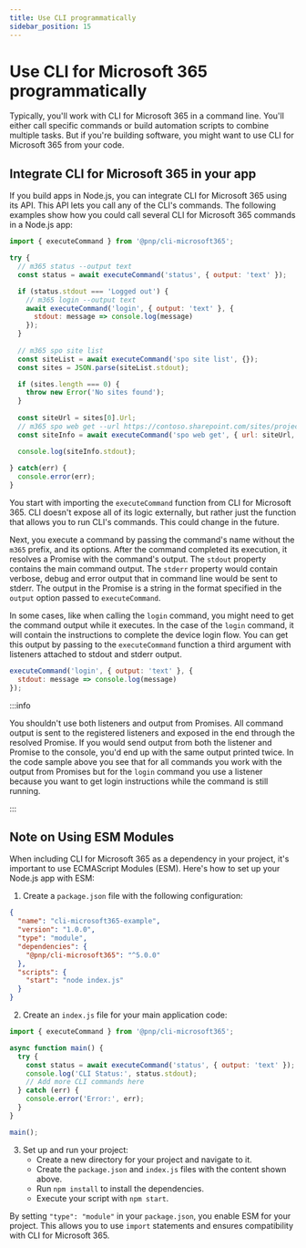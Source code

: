 ```yaml
---
title: Use CLI programmatically
sidebar_position: 15
---
```


# Use CLI for Microsoft 365 programmatically

Typically, you'll work with CLI for Microsoft 365 in a command line. You'll either call specific commands or build automation scripts to combine multiple tasks. But if  you're building software, you might want to use CLI for Microsoft 365 from your code.

## Integrate CLI for Microsoft 365 in your app

If you build apps in Node.js, you can integrate CLI for Microsoft 365 using its API. This API lets you call any of the CLI's commands. The following examples show how you could call several CLI for Microsoft 365 commands in a Node.js app:

```javascript
import { executeCommand } from '@pnp/cli-microsoft365';

try {
  // m365 status --output text
  const status = await executeCommand('status', { output: 'text' });

  if (status.stdout === 'Logged out') {
    // m365 login --output text
    await executeCommand('login', { output: 'text' }, {
      stdout: message => console.log(message)
    });
  }
  
  // m365 spo site list
  const siteList = await executeCommand('spo site list', {});
  const sites = JSON.parse(siteList.stdout);

  if (sites.length === 0) {
    throw new Error('No sites found');
  }
  
  const siteUrl = sites[0].Url;
  // m365 spo web get --url https://contoso.sharepoint.com/sites/project-x --withGroups
  const siteInfo = await executeCommand('spo web get', { url: siteUrl, withGroups: true });

  console.log(siteInfo.stdout);
  
} catch(err) {
  console.error(err);
}
```

You start with importing the `executeCommand` function from CLI for Microsoft 365. CLI doesn't expose all of its logic externally, but rather just the function that allows you to run CLI's commands. This could change in the future.

Next, you execute a command by passing the command's name without the `m365` prefix, and its options. After the command completed its execution, it resolves a Promise with the command's output. The `stdout` property contains the main command output. The `stderr` property would contain verbose, debug and error output that in command line would be sent to stderr. The output in the Promise is a string in the format specified in the `output` option passed to `executeCommand`.

In some cases, like when calling the `login` command, you might need to get the command output while it executes. In the case of the `login` command, it will contain the instructions to complete the device login flow. You can get this output by passing to the `executeCommand` function a third argument with listeners attached to stdout and stderr output.

```javascript
executeCommand('login', { output: 'text' }, {
  stdout: message => console.log(message)
});
```

:::info

You shouldn't use both listeners and output from Promises. All command output is sent to the registered listeners and exposed in the end through the resolved Promise. If you would send output from both the listener and Promise to the console, you'd end up with the same output printed twice. In the code sample above you see that for all commands you work with the output from Promises but for the `login` command you use a listener because you want to get login instructions while the command is still running.

:::
## Note on Using ESM Modules

When including CLI for Microsoft 365 as a dependency in your project, it's important to use ECMAScript Modules (ESM). Here's how to set up your Node.js app with ESM:

1. Create a `package.json` file with the following configuration:

```json
{
  "name": "cli-microsoft365-example",
  "version": "1.0.0",
  "type": "module",
  "dependencies": {
    "@pnp/cli-microsoft365": "^5.0.0"
  },
  "scripts": {
    "start": "node index.js"
  }
}
```

2. Create an `index.js` file for your main application code:

```javascript
import { executeCommand } from '@pnp/cli-microsoft365';

async function main() {
  try {
    const status = await executeCommand('status', { output: 'text' });
    console.log('CLI Status:', status.stdout);
    // Add more CLI commands here
  } catch (err) {
    console.error('Error:', err);
  }
}

main();
```

3. Set up and run your project:
   - Create a new directory for your project and navigate to it.
   - Create the `package.json` and `index.js` files with the content shown above.
   - Run `npm install` to install the dependencies.
   - Execute your script with `npm start`.

By setting `"type": "module"` in your `package.json`, you enable ESM for your project. This allows you to use `import` statements and ensures compatibility with CLI for Microsoft 365.
